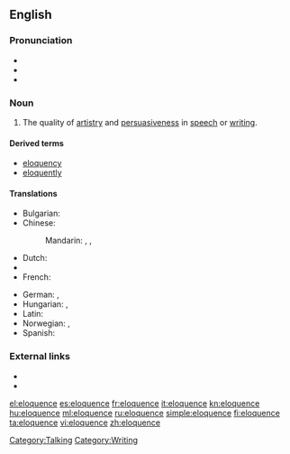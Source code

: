 ==English==

===Pronunciation===
* {{IPA|/'ɛləkwəns/}}
* {{audio|En-us-eloquence.ogg|Audio (US)}}
* {{hyphenation|el|o|quence}}

===Noun===
{{en-noun|s|-}}

# The quality of [[artistry]] and [[persuasiveness]] in [[speech]] or [[writing]].

====Derived terms====
* [[eloquency]]
* [[eloquently]]

====Translations====
{{trans-top|the quality of artistry and persuasiveness in speech or writing}}
* Bulgarian: {{t+|bg|красноречие|n}}
* Chinese:
*: Mandarin: {{t|zh|雄辯|sc=Hani}}, {{t|zh|雄辩|tr=xióngbiàn|sc=Hani}}, {{t|zh|口才|tr=kǒucái|sc=Hani}}
* Dutch: {{t+|nl|welbespraaktheid|f}}
* {{trreq|Finnish}}
* French: {{t+|fr|éloquence|f}}
{{trans-mid}}
* German: {{t-|de|Redegewandtheit|f}}, {{t+|de|Eloquenz|f}}
* Hungarian: {{t+|hu|ékesszólás}}, {{t|hu|beszédkészség}}
* Latin: {{t-|la|facundia|f|alt=fācundia}}
* Norwegian: {{t-|no|veltalenhet|m}}, {{t-|no|språkferdighet|m}}
* Spanish: {{t+|es|elocuencia|f}}
{{trans-bottom}}

===External links===
* {{pedialite}}
* {{quotelite}}

[[Category:Talking]]
[[Category:Writing]]

[[el:eloquence]]
[[es:eloquence]]
[[fr:eloquence]]
[[it:eloquence]]
[[kn:eloquence]]
[[hu:eloquence]]
[[ml:eloquence]]
[[ru:eloquence]]
[[simple:eloquence]]
[[fi:eloquence]]
[[ta:eloquence]]
[[vi:eloquence]]
[[zh:eloquence]]